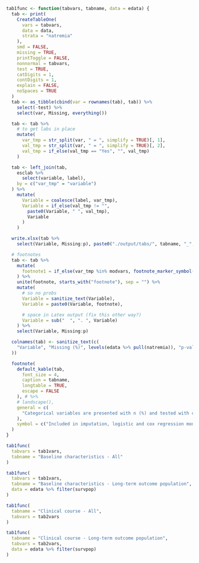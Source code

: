 ```r

tab1func <- function(tabvars, tabname, data = edata) {
  tab <- print(
    CreateTableOne(
      vars = tabvars,
      data = data,
      strata = "natremia"
    ),
    smd = FALSE,
    missing = TRUE,
    printToggle = FALSE,
    nonnormal = tabvars,
    test = TRUE,
    catDigits = 1,
    contDigits = 1,
    explain = FALSE,
    noSpaces = TRUE
  )
  tab <- as_tibble(cbind(var = rownames(tab), tab)) %>%
    select(-test) %>%
    select(var, Missing, everything())

  tab <- tab %>%
    # to get labs in place
    mutate(
      var_tmp = str_split(var, " = ", simplify = TRUE)[, 1],
      val_tmp = str_split(var, " = ", simplify = TRUE)[, 2],
      val_tmp = if_else(val_tmp == "Yes", "", val_tmp)
    )

  tab <- left_join(tab,
    esclab %>%
      select(variable, label),
    by = c("var_tmp" = "variable")
  ) %>%
    mutate(
      Variable = coalesce(label, var_tmp),
      Variable = if_else(val_tmp != "",
        paste0(Variable, " ", val_tmp),
        Variable
      )
    )

  write.xlsx(tab %>%
    select(Variable, Missing:p), paste0("./output/tabs/", tabname, "_", Sys.Date(), ".xlsx"), rowNames = FALSE, overwrite = TRUE)

  # footnotes
  tab <- tab %>%
    mutate(
      footnote1 = if_else(var_tmp %in% modvars, footnote_marker_symbol(1), "")
    ) %>%
    unite(footnote, starts_with("footnote"), sep = "") %>%
    mutate(
      # so no probs
      Variable = sanitize_text(Variable),
      Variable = paste0(Variable, footnote),

      # space in Latex output (fix this other way?)
      Variable = sub("  ", ". ", Variable)
    ) %>%
    select(Variable, Missing:p)

  colnames(tab) <- sanitize_text(c(
    "Variable", "Missing (%)", levels(edata %>% pull(natremia)), "p-value"
  ))

  footnote(
    default_kable(tab,
      font_size = 4,
      caption = tabname,
      longtable = TRUE,
      escape = FALSE
    ), # %>%
    # landscape(),
    general = c(
      "Categorical variables are presented with n (%) and tested with chi-square test and continuous variables with median [q1-q3] and tested with Kruskal-Wallis test."
    ),
    symbol = c("Included in imputation, logistic and cox regression models")
  )
}
```


```r
tab1func(
  tabvars = tab1vars,
  tabname = "Baseline characteristics - All"
)
```

\clearpage

```r
tab1func(
  tabvars = tab1vars,
  tabname = "Baseline characteristics - Long-term outcome population", 
  data = edata %>% filter(survpop)
)
```

\clearpage

```r
tab1func(
  tabname = "Clinical course - All",
  tabvars = tab2vars
)
```

\clearpage

```r
tab1func(
  tabname = "Clinical course - Long-term outcome population",
  tabvars = tab2vars, 
  data = edata %>% filter(survpop)
)
```
